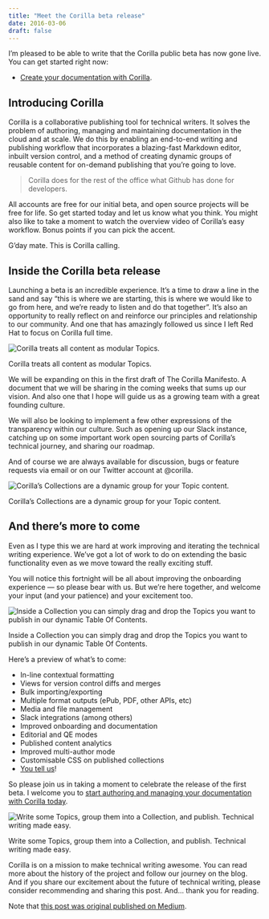 ```yaml
---
title: "Meet the Corilla beta release"
date: 2016-03-06
draft: false
---
```



I’m pleased to be able to write that the Corilla public beta has now gone live. You can get started right now:

- [Create your documentation with Corilla](http://www.corilla.com/).

## Introducing Corilla

Corilla is a collaborative publishing tool for technical writers. It solves the problem of authoring, managing and maintaining documentation in the cloud and at scale. We do this by enabling an end-to-end writing and publishing workflow that incorporates a blazing-fast Markdown editor, inbuilt version control, and a method of creating dynamic groups of reusable content for on-demand publishing that you’re going to love.

> Corilla does for the rest of the office what Github has done for developers.

All accounts are free for our initial beta, and open source projects will be free for life. So get started today and let us know what you think. You might also like to take a moment to watch the overview video of Corilla’s easy workflow. Bonus points if you can pick the accent.

G’day mate. This is Corilla calling.

## Inside the Corilla beta release

Launching a beta is an incredible experience. It’s a time to draw a line in the sand and say “this is where we are starting, this is where we would like to go from here, and we’re ready to listen and do that together”. It’s also an opportunity to really reflect on and reinforce our principles and relationship to our community. And one that has amazingly followed us since I left Red Hat to focus on Corilla full time.

![Corilla treats all content as modular Topics.](https://miro.medium.com/v2/resize:fit:720/format:webp/1*GjY2zneRDRxTjk-KlycOXg.jpeg)

Corilla treats all content as modular Topics.

We will be expanding on this in the first draft of The Corilla Manifesto. A document that we will be sharing in the coming weeks that sums up our vision. And also one that I hope will guide us as a growing team with a great founding culture.

We will also be looking to implement a few other expressions of the transparency within our culture. Such as opening up our Slack instance, catching up on some important work open sourcing parts of Corilla’s technical journey, and sharing our roadmap.

And of course we are always available for discussion, bugs or feature requests via email or on our Twitter account at @corilla.

![Corilla’s Collections are a dynamic group for your Topic content.](https://miro.medium.com/v2/resize:fit:720/format:webp/1*3s870HWztu38itEyHGOI9g.jpeg)

Corilla’s Collections are a dynamic group for your Topic content.

## And there’s more to come

Even as I type this we are hard at work improving and iterating the technical writing experience. We’ve got a lot of work to do on extending the basic functionality even as we move toward the really exciting stuff.

You will notice this fortnight will be all about improving the onboarding experience — so please bear with us. But we’re here together, and welcome your input (and your patience) and your excitement too.

![Inside a Collection you can simply drag and drop the Topics you want to publish in our dynamic Table Of Contents.](https://miro.medium.com/v2/resize:fit:720/format:webp/1*i_UA5pP-_gFmlMTjQbz0wQ.jpeg)

Inside a Collection you can simply drag and drop the Topics you want to publish in our dynamic Table Of Contents.

Here’s a preview of what’s to come:
- In-line contextual formatting
- Views for version control diffs and merges
- Bulk importing/exporting
- Multiple format outputs (ePub, PDF, other APIs, etc)
- Media and file management
- Slack integrations (among others)
- Improved onboarding and documentation
- Editorial and QE modes
- Published content analytics
- Improved multi-author mode
- Customisable CSS on published collections
- [You tell us](http://corilla.com/contact)!

So please join us in taking a moment to celebrate the release of the first beta. I welcome you to [start authoring and managing your documentation with Corilla today](https://app.corilla.com/register).

![Write some Topics, group them into a Collection, and publish. Technical writing made easy.](https://miro.medium.com/v2/resize:fit:720/format:webp/1*vT55W2E0xkPOPWH7zqpuqQ.jpeg)

Write some Topics, group them into a Collection, and publish. Technical writing made easy.

Corilla is on a mission to make technical writing awesome. You can read more about the history of the project and follow our journey on the blog. And if you share our excitement about the future of technical writing, please consider recommending and sharing this post. And… thank you for reading.

Note that [this post was original published on Medium](https://medium.com/corilla-blog/meet-the-corilla-beta-release-3c1976db7bbc).
